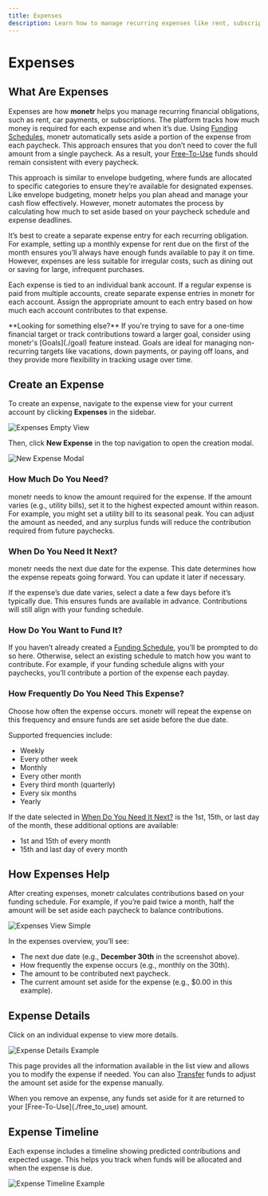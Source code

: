 ```yaml
---
title: Expenses
description: Learn how to manage recurring expenses like rent, subscriptions, and credit card payments with monetr. This guide covers creating, tracking, and optimizing expenses to ensure consistent budgeting and predictable Free-To-Use funds.
---
```



# Expenses

## What Are Expenses

Expenses are how **monetr** helps you manage recurring financial obligations, such as rent, car payments, or
subscriptions. The platform tracks how much money is required for each expense and when it’s due. Using [Funding
Schedules](./funding), monetr automatically sets aside a portion of the expense from each paycheck. This approach
ensures that you don’t need to cover the full amount from a single paycheck. As a result, your
[Free-To-Use](./free_to_use) funds should remain consistent with every paycheck.

This approach is similar to envelope budgeting, where funds are allocated to specific categories to ensure they’re
available for designated expenses. Like envelope budgeting, monetr helps you plan ahead and manage your cash flow
effectively. However, monetr automates the process by calculating how much to set aside based on your paycheck schedule
and expense deadlines.

It’s best to create a separate expense entry for each recurring obligation. For example, setting up a monthly expense
for rent due on the first of the month ensures you’ll always have enough funds available to pay it on time. However,
expenses are less suitable for irregular costs, such as dining out or saving for large, infrequent purchases.

Each expense is tied to an individual bank account. If a regular expense is paid from multiple accounts, create separate
expense entries in monetr for each account. Assign the appropriate amount to each entry based on how much each account
contributes to that expense.

<Callout type="info">
  **Looking for something else?**  
  If you're trying to save for a one-time financial target or track contributions toward a larger goal, consider using
  monetr's [Goals](./goal) feature instead. Goals are ideal for managing non-recurring targets like vacations, down
  payments, or paying off loans, and they provide more flexibility in tracking usage over time.
</Callout>

## Create an Expense

To create an expense, navigate to the expense view for your current account by clicking **Expenses** in the sidebar.

![Expenses Empty View](./assets/expense_empty.png)

Then, click **New Expense** in the top navigation to open the creation modal.

![New Expense Modal](./assets/expense_new_modal.png)

### How Much Do You Need?

monetr needs to know the amount required for the expense. If the amount varies (e.g., utility bills), set it to the
highest expected amount within reason. For example, you might set a utility bill to its seasonal peak. You can adjust
the amount as needed, and any surplus funds will reduce the contribution required from future paychecks.

### When Do You Need It Next?

monetr needs the next due date for the expense. This date determines how the expense repeats going forward. You can
update it later if necessary.

If the expense’s due date varies, select a date a few days before it’s typically due. This ensures funds are available
in advance. Contributions will still align with your funding schedule.

### How Do You Want to Fund It?

If you haven’t already created a [Funding Schedule](./funding_schedule), you’ll be prompted to do so here. Otherwise,
select an existing schedule to match how you want to contribute. For example, if your funding schedule aligns with your
paychecks, you’ll contribute a portion of the expense each payday.

### How Frequently Do You Need This Expense?

Choose how often the expense occurs. monetr will repeat the expense on this frequency and ensure funds are set aside
before the due date.

Supported frequencies include:

- Weekly
- Every other week
- Monthly
- Every other month
- Every third month (quarterly)
- Every six months
- Yearly

If the date selected in [When Do You Need It Next?](#when-do-you-need-it-next) is the 1st, 15th, or last day of the
month, these additional options are available:

- 1st and 15th of every month
- 15th and last day of every month

## How Expenses Help

After creating expenses, monetr calculates contributions based on your funding schedule. For example, if you’re paid
twice a month, half the amount will be set aside each paycheck to balance contributions.

![Expenses View Simple](./assets/expense_view_simple.png)

In the expenses overview, you’ll see:

- The next due date (e.g., **December 30th** in the screenshot above).
- How frequently the expense occurs (e.g., monthly on the 30th).
- The amount to be contributed next paycheck.
- The current amount set aside for the expense (e.g., $0.00 in this example).

## Expense Details

Click on an individual expense to view more details.

![Expense Details Example](./assets/expense_rent_details.png)

This page provides all the information available in the list view and allows you to modify the expense if needed. You
can also [Transfer](./free_to_use#transfer-allocating-funds) funds to adjust the amount set aside for the expense
manually.

<Callout type="info">
  When you remove an expense, any funds set aside for it are returned to your [Free-To-Use](./free_to_use) amount.
</Callout>

## Expense Timeline

Each expense includes a timeline showing predicted contributions and expected usage. This helps you track when funds
will be allocated and when the expense is due.

![Expense Timeline Example](./assets/expense_rent_timeline.png)
